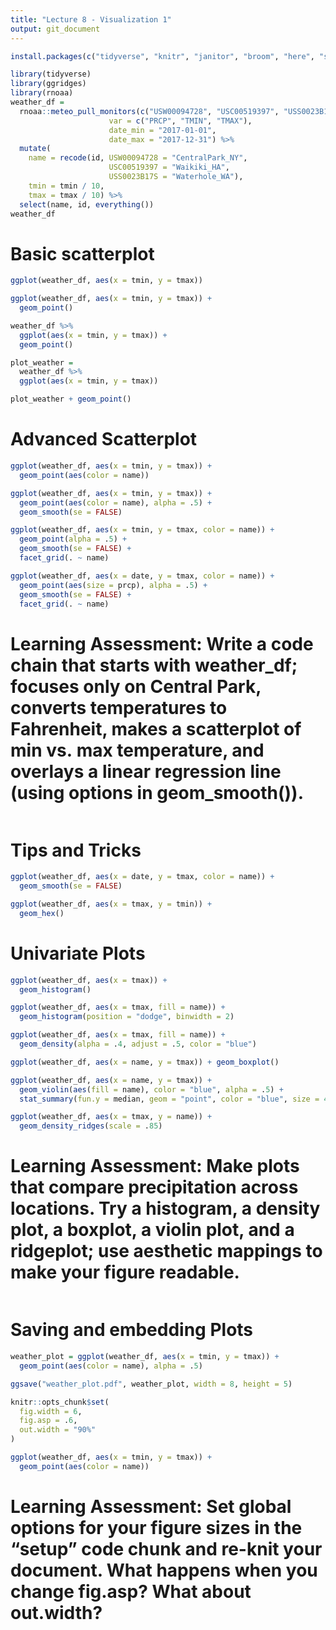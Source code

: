 ```yaml
---
title: "Lecture 8 - Visualization 1"
output: git_document
---
```


```r
install.packages(c("tidyverse", "knitr", "janitor", "broom", "here", "shiny", "readxl", "haven", "ggridges", "viridis", "skimr", "rvest", "httr", "flexdashboard", "devtools", "rmarkdown", "modelr"))

library(tidyverse)
library(ggridges)
library(rnoaa)
weather_df = 
  rnoaa::meteo_pull_monitors(c("USW00094728", "USC00519397", "USS0023B17S"),
                      var = c("PRCP", "TMIN", "TMAX"), 
                      date_min = "2017-01-01",
                      date_max = "2017-12-31") %>%
  mutate(
    name = recode(id, USW00094728 = "CentralPark_NY", 
                      USC00519397 = "Waikiki_HA",
                      USS0023B17S = "Waterhole_WA"),
    tmin = tmin / 10,
    tmax = tmax / 10) %>%
  select(name, id, everything())
weather_df
```

# Basic scatterplot

```r
ggplot(weather_df, aes(x = tmin, y = tmax))

ggplot(weather_df, aes(x = tmin, y = tmax)) + 
  geom_point()

weather_df %>%
  ggplot(aes(x = tmin, y = tmax)) + 
  geom_point()

plot_weather = 
  weather_df %>%
  ggplot(aes(x = tmin, y = tmax)) 

plot_weather + geom_point()

```

# Advanced Scatterplot

```r
ggplot(weather_df, aes(x = tmin, y = tmax)) + 
  geom_point(aes(color = name))

ggplot(weather_df, aes(x = tmin, y = tmax)) + 
  geom_point(aes(color = name), alpha = .5) +
  geom_smooth(se = FALSE)

ggplot(weather_df, aes(x = tmin, y = tmax, color = name)) + 
  geom_point(alpha = .5) +
  geom_smooth(se = FALSE) + 
  facet_grid(. ~ name)

ggplot(weather_df, aes(x = date, y = tmax, color = name)) + 
  geom_point(aes(size = prcp), alpha = .5) +
  geom_smooth(se = FALSE) + 
  facet_grid(. ~ name)
```

# Learning Assessment: Write a code chain that starts with weather_df; focuses only on Central Park, converts temperatures to Fahrenheit, makes a scatterplot of min vs. max temperature, and overlays a linear regression line (using options in geom_smooth()).

```r

```

# Tips and Tricks

```r
ggplot(weather_df, aes(x = date, y = tmax, color = name)) + 
  geom_smooth(se = FALSE) 

ggplot(weather_df, aes(x = tmax, y = tmin)) + 
  geom_hex()
```

# Univariate Plots

```r
ggplot(weather_df, aes(x = tmax)) + 
  geom_histogram()

ggplot(weather_df, aes(x = tmax, fill = name)) + 
  geom_histogram(position = "dodge", binwidth = 2)

ggplot(weather_df, aes(x = tmax, fill = name)) + 
  geom_density(alpha = .4, adjust = .5, color = "blue")

ggplot(weather_df, aes(x = name, y = tmax)) + geom_boxplot()

ggplot(weather_df, aes(x = name, y = tmax)) + 
  geom_violin(aes(fill = name), color = "blue", alpha = .5) + 
  stat_summary(fun.y = median, geom = "point", color = "blue", size = 4)

ggplot(weather_df, aes(x = tmax, y = name)) + 
  geom_density_ridges(scale = .85)
```

# Learning Assessment: Make plots that compare precipitation across locations. Try a histogram, a density plot, a boxplot, a violin plot, and a ridgeplot; use aesthetic mappings to make your figure readable.

```r
```

# Saving and embedding Plots

```r
weather_plot = ggplot(weather_df, aes(x = tmin, y = tmax)) + 
  geom_point(aes(color = name), alpha = .5) 

ggsave("weather_plot.pdf", weather_plot, width = 8, height = 5)

knitr::opts_chunk$set(
  fig.width = 6,
  fig.asp = .6,
  out.width = "90%"
)

ggplot(weather_df, aes(x = tmin, y = tmax)) + 
  geom_point(aes(color = name))
```

# Learning Assessment: Set global options for your figure sizes in the “setup” code chunk and re-knit your document. What happens when you change fig.asp? What about out.width?

```r
```



